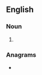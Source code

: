 ==English==

===Noun===
{{head|en|noun form}}

# {{plural of|en|drier}}

===Anagrams===
* {{anagrams|en|a=deirrs|derris|riders|sirred}}